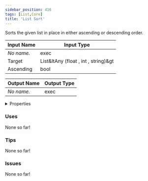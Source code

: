 ```yaml
---
sidebar_position: 416
tags: [List,Core]
title: 'List Sort'
---
```


Sorts the given list in place in either ascending or descending order.






<EsbSvg />

| Input Name | Input Type |
|-----------|-----------|
| *No name.* | exec |
| Target | List&ltAny (float , int , string)&gt |
| Ascending | bool |

| Output Name | Output Type |
|-----------|-----------|
| *No name.* | exec |


<details>
  <summary>Properties</summary>
  <div>
    <div>
    <table>
      <thead>
        <tr>
          <th>Is beta required?</th>
          <th>❌</th>
        </tr>
        <tr>
          <th>Is this chip a trolling risk?</th>
          <th>❌</th>
        </tr>
        <tr>
          <th>Is this chip a role assignment risk?</th>
          <th>❌</th>
        </tr>
        <tr>
          <th>Chip UUID</th>
          <th>cc967d66-b201-464e-bddd-a7cf47124fec</th>
        </tr>
      </thead>
    </table>
    </div>
  </div>
</details>

### Uses

None so far!

### Tips

None so far!

### Issues

None so far!
